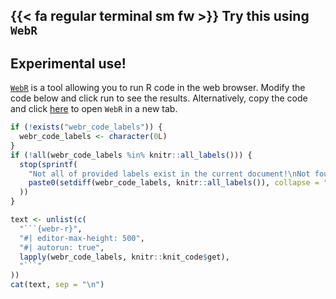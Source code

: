 <!--
This shortcode will include chunk returning WebR instance.
It requires pre-set `webr_code_labels` variable (character vector) containing labels of chunks to be included.

Global WebR configuration is available in the `_quarto.yaml` file.
-->

## {{< fa regular terminal sm fw >}} Try this using `WebR`

::: {.callout-warning appearance="simple" collapse="true"}
## Experimental use!

[`WebR`](https://docs.r-wasm.org/webr/latest/) is a tool allowing you to run R code in the web browser. Modify the code below and click run to see the results. Alternatively, copy the code and click [here](https://webr.r-wasm.org/latest/) to open `WebR` in a new tab.
:::

```r
if (!exists("webr_code_labels")) {
  webr_code_labels <- character(0L)
}
if (!all(webr_code_labels %in% knitr::all_labels())) {
  stop(sprintf(
    "Not all of provided labels exist in the current document!\nNot found labels are: %s.",
    paste0(setdiff(webr_code_labels, knitr::all_labels()), collapse = ", ")
  ))
}

text <- unlist(c(
  "```{webr-r}",
  "#| editor-max-height: 500",
  "#| autorun: true",
  lapply(webr_code_labels, knitr::knit_code$get),
  "```"
))
cat(text, sep = "\n")
```
